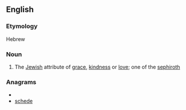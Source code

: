 ==English==

===Etymology===
Hebrew

===Noun===
{{en-noun|-}}

# The [[Jewish]] attribute of [[grace]], [[kindness]] or [[love]]; one of the [[sephiroth]]

===Anagrams===
* {{alphagram|cdeehs}}
* [[schede#English|schede]]